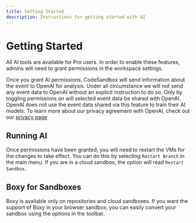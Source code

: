 ```yaml
---
title: Getting Started
description: Instructions for getting started with AI
---
```


# Getting Started
All AI tools are available for Pro users. In order to enable these features, admins will need to grant permissions in the workspace settings.  

<!-- todo: insert image -->


Once you grant AI permissions, CodeSandbox will send information about the event to OpenAI for analysis. Under all circumstance we will not send any event data to OpenAI without an explicit instruction to do so. Only by toggling permissions on will selected event data be shared with OpenAI. OpenAI does not use the event data shared via this feature to train their AI models. To learn more about our privacy agreement with OpenAI, check out our [privacy page](https://codesandbox.io/legal/privacy)

## Running AI
Once permissions have been granted, you will need to restart the VMs for the changes to take effect. You can do this by selecting `Restart Branch` in the main menu. If you are in a cloud sandbox, the option will read `Restart Sandbox`.


## Boxy for Sandboxes
Boxy is available only on repositories and cloud sandboxes. If you want the support of Boxy in your browser sandbox, you can easily convert your sandbox using the options in the toolbar. 

<!-- todo: insert image -->


